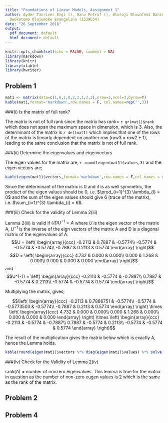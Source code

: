 ```yaml
---
title: "Foundations of Linear Models, Assignment 1"
author: Ayder Tanriver Ezgi (), Oana Petrof (), Olusoji Oluwafemi Daniel (1541893),
  Owokotomo Olajumoke Evangelina (1539654)
date: "26 September 2016"
output:
  pdf_document: default
  html_document: default
---
```


```r
knitr::opts_chunk$set(echo = FALSE, comment = NA)
library(markdown)
library(knitr)
library(xtable)
library(hwriter)
```

## Problem 1

```r
mat1 <- matrix(data=c(1,0,1,0,2,2,1,2,3),nrow=3,ncol=3,byrow=T)
kable(mat1,format='markdown',row.names = F, col.names=rep('',3))
```

###(i) Is the matrix of full rank?

The matrix is not of full rank since the matrix has $rank =$ `r qr(mat1)$rank` which does not span the maximum space in dimension, which is 3. Also, the determinant of the matrix is `r det(mat1)` which implies that one of the rows of the matrix is linearly dependent on another row (row3 = row2 + 1), leading to the same conclusion that the matrix is not of full rank.

###(ii) Determine the eigenvalues and eigenvectors

The eigen values for the matrix are; `r round(eigen(mat1)$values,3)` and the eigen vectors are;

```r
kable(eigen(mat1)$vectors,format='markdown',row.names = F,col.names = rep('',3))
```

Since the determinant of the matrix is 0 and it is as well symmetric, the product of the eigen values should be 0, i.e. $\prod_{i=1}^{3} \lambda_{i} = 0$ and the sum of the eigen values should give 6 (trace of the matrix), i.e. $\sum_{i=1}^{3} \lambda_{i} = 6$. 

###(iii) Check for the validity of Lemma 2(iii)

Lemma 2(iii) is valid if $UDU^{-1} = A$ where $U$ is the eigen vector of the matrix A, $U^{-1}$ is the inverse of the eign vectors of the matrix A and D is a diagonal matrix of the eigenvalues of A.  $$U = \left( \begin{array}{ccc}
-0.2113 & 0.7887 & -0.5774\\
-0.5774 & -0.5774 & -0.5774\\
-0.7887 & 0.2113  & 0.5774
\end{array} \right)$$
$$D = \left( \begin{array}{ccc}
4.732 & 0.000 & 0.000\\
0.000 & 1.268 & 0.000\\
0.000 & 0.000 & 0.000
\end{array} \right)$$ and $$U^{-1} = \left( \begin{array}{ccc}
-0.2113 & -0.5774 & -0.7887\\
0.7887 & -0.5774 & 0.2113\\
-0.5774 & -0.5774 & 0.5774
\end{array} \right)$$

Multiplying the matrix, gives;

$$\left( \begin{array}{ccc}
-0.2113 & 0.7886751 & -0.5774\\
-0.5774 & -0.5773503 & -0.5774\\
-0.7887 & 0.2113  & 0.5774
\end{array} \right) \times \left( \begin{array}{ccc}
4.732 & 0.000 & 0.000\\
0.000 & 1.268 & 0.000\\
0.000 & 0.000 & 0.000
\end{array} \right) \times \left( \begin{array}{ccc}
-0.2113 & -0.5774 & -0.7887\\
0.7887 & -0.5774 & 0.2113\\
-0.5774 & -0.5774 & 0.5774
\end{array} \right)$$

The result of the multiplication gives the matrix below which is exactly A, hence the Lemma holds.

```r
kable(round(eigen(mat1)$vectors %*% diag(eigen(mat1)$values) %*% solve(eigen(mat1)$vectors),2),format='markdown',row.names = F,col.names = rep('',3))
```

###(iv) Check for the Validity of Lemma 2(iv)

rank(A) = number of nonzero eigenvalues. This lemma is true for the matrix in question as the number of non-zero eugen values is 2 which is the same as the rank of the matrix.

## Problem 2

## Problem 4
